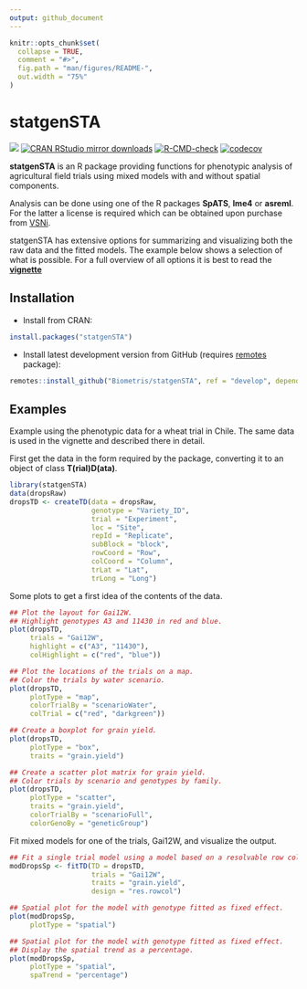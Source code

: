```yaml
---
output: github_document
---
```


<!-- README.md is generated from README.Rmd. Please edit that file -->

```r
knitr::opts_chunk$set(
  collapse = TRUE,
  comment = "#>",
  fig.path = "man/figures/README-",
  out.width = "75%"
)
```

# statgenSTA

[![](https://www.r-pkg.org/badges/version/statgenSTA)](https://www.r-pkg.org/pkg/statgenSTA)
[![CRAN RStudio mirror downloads](https://cranlogs.r-pkg.org/badges/statgenSTA)](https://www.r-pkg.org/pkg/statgenSTA)
[![R-CMD-check](https://github.com/Biometris/statgenSTA/workflows/R-CMD-check/badge.svg)](https://github.com/Biometris/statgenSTA/actions?workflow=R-CMD-check)
[![codecov](https://codecov.io/gh/Biometris/statgenSTA/branch/main/graph/badge.svg)](https://app.codecov.io/gh/Biometris/statgenSTA)

**statgenSTA** is an R package providing functions for phenotypic analysis of agricultural field trials using mixed models with and without spatial components.

Analysis can be done using one of the R packages **SpATS**, **lme4** or **asreml**. For the latter a license is required which can be obtained upon purchase from [VSNi](<https://vsni.co.uk/software/asreml-r/>).

statgenSTA has extensive options for summarizing and visualizing both the raw data and the fitted models. The example below shows a selection of what is possible. For a full overview of all options it is best to read the [**vignette**](https://biometris.github.io/statgenSTA/articles/statgenSTA.html)

## Installation

* Install from CRAN:

```r
install.packages("statgenSTA")
```

* Install latest development version from GitHub (requires [remotes](https://github.com/r-lib/remotes) package):

```r
remotes::install_github("Biometris/statgenSTA", ref = "develop", dependencies = TRUE)
```

## Examples

Example using the phenotypic data for a wheat trial in Chile. The same data is used in the vignette and described there in detail.

First get the data in the form required by the package, converting it to an object of class **T(rial)D(ata)**.
```r
library(statgenSTA)
data(dropsRaw)
dropsTD <- createTD(data = dropsRaw,
                    genotype = "Variety_ID", 
                    trial = "Experiment",
                    loc = "Site",
                    repId = "Replicate", 
                    subBlock = "block",
                    rowCoord = "Row", 
                    colCoord = "Column", 
                    trLat = "Lat", 
                    trLong = "Long")
```

Some plots to get a first idea of the contents of the data.
```r
## Plot the layout for Gai12W.
## Highlight genotypes A3 and 11430 in red and blue.
plot(dropsTD, 
     trials = "Gai12W", 
     highlight = c("A3", "11430"),
     colHighlight = c("red", "blue"))
```

```r
## Plot the locations of the trials on a map.
## Color the trials by water scenario.
plot(dropsTD, 
     plotType = "map",
     colorTrialBy = "scenarioWater",
     colTrial = c("red", "darkgreen"))
```


```r
## Create a boxplot for grain yield.
plot(dropsTD, 
     plotType = "box", 
     traits = "grain.yield")
```

```r
## Create a scatter plot matrix for grain yield.
## Color trials by scenario and genotypes by family.
plot(dropsTD, 
     plotType = "scatter", 
     traits = "grain.yield", 
     colorTrialBy = "scenarioFull", 
     colorGenoBy = "geneticGroup")
```

Fit mixed models for one of the trials, Gai12W, and visualize the output.
```r
## Fit a single trial model using a model based on a resolvable row column design.
modDropsSp <- fitTD(TD = dropsTD, 
                    trials = "Gai12W", 
                    traits = "grain.yield",
                    design = "res.rowcol")
```

```r
## Spatial plot for the model with genotype fitted as fixed effect.
plot(modDropsSp, 
     plotType = "spatial")
```

```r
## Spatial plot for the model with genotype fitted as fixed effect.
## Display the spatial trend as a percentage.
plot(modDropsSp, 
     plotType = "spatial", 
     spaTrend = "percentage")

```

